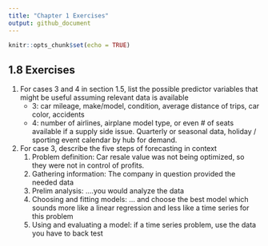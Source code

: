 ```yaml
---
title: "Chapter 1 Exercises"
output: github_document
---
```


```r
knitr::opts_chunk$set(echo = TRUE)
```

## 1.8 Exercises
1. For cases 3 and 4 in section 1.5, list the possible predictor variables that 
might be useful assuming relevant data is available
    * 3: car mileage, make/model, condition, average distance of trips, 
  car color, accidents
    * 4: number of airlines, airplane model type, or even # of seats available if a 
  supply side issue. Quarterly or seasonal data, holiday / sporting event calendar
  by hub for demand.

2. For case 3, describe the five steps of forecasting in context
    1. Problem definition: Car resale value was not being optimized, so they were 
  not in control of profits.
    2. Gathering information: The company in question provided the needed data
    3. Prelim analysis: ....you would analyze the data
    4. Choosing and fitting models: ... and choose the best model which sounds more
  like a linear regression and less like a time series for this problem
    5. Using and evaluating a model: if a time series problem, use the data you have
  to back test
